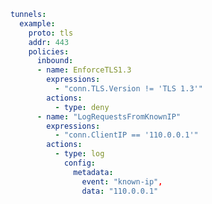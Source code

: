 ```yaml
tunnels:
  example:
    proto: tls
    addr: 443
    policies: 
      inbound:
      - name: EnforceTLS1.3
        expressions:
          - "conn.TLS.Version != 'TLS 1.3'"
        actions:
          - type: deny
      - name: "LogRequestsFromKnownIP"
        expressions:
          - "conn.ClientIP == '110.0.0.1'"
        actions:
          - type: log
            config:
              metadata:
                event: "known-ip",
                data: "110.0.0.1"
```
